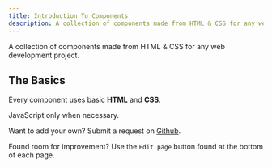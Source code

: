 ```yaml
---
title: Introduction To Components
description: A collection of components made from HTML & CSS for any web development project.
---
```


A collection of components made from HTML & CSS for any web development project.

## The Basics
Every component uses basic **HTML** and **CSS**.

JavaScript only when necessary.

Want to add your own? Submit a request on <a href="https://github.com/BryanHogan/webdev" target="_blank">Github</a>.

Found room for improvement? Use the `Edit page` button found at the bottom of each page.